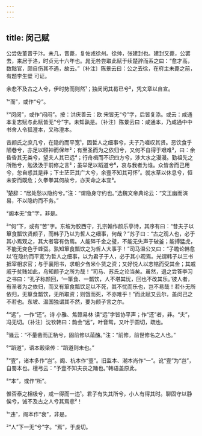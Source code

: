 ```yaml
---
---
---
```

title: 闵己赋
---







公尝佐董晋于汴。未几，晋薨，复佐戎徐州。徐帅，张建封也。建封又薨，公罢去，来居于洛，时贞元十六年也。晁无咎尝取此赋于续楚辞而系之曰：“愈才高，数黜官，颇自伤其不遇，故云。”〔补注〕陈景云曰：公之去徐，在府主未薨之前，有题李生壁 可证。

余悲不及古之人兮，伊时势而则然¹；独闵闵其曷已兮²，凭文章以自宣。

¹“而”，或作“兮”。

²“闵闵”，或作“闷闷”。按：洪庆善云：欧 宋皆无“兮”字，后皆复添。或云：咸通本复志赋与此赋皆无“兮”字。未知孰是。〔补注〕陈景云曰：咸通本，乃咸通中中书舍人令狐澄本，又称澄本。

昔颜氏之庶几兮，在隐约而平宽¹，固哲人之细事兮，夫子乃嗟叹其贤。恶饮食乎陋巷兮，亦足以颐神而保年²；有至圣而为之依归兮，又何不自得于艰难³，曰：余昏昏其无类兮，望夫人其已远⁴；行舟楫而不识四方兮，涉大水之漫漫。勤祖先之所贻兮，勉汲汲于前修之言⁵；虽举足以蹈道兮⁶，哀与我者为谁。众皆舍而己用兮，忽自惑其是非；下士茫茫其广大兮，余壹不知其可怀⁷。就水草以休息兮，恒未安而既危；久拳拳其何故兮，亦天命之本宜⁸。

¹楚辞：“居处愁以隐约兮。”注：“谓隐身守约也。”选魏文帝典论云：“文王幽而演易，不以隐约而不务。”

²阁本无“食”字，非是。

³“何”下，或有“苦”字。东坡为胶西守，孔宗翰作颜乐亭诗，其序有曰：“昔夫子以箪食瓢饮贤颜子，而韩子乃以为哲人之细事，何哉？”苏子曰：“古之观人也，必于其小焉观之，其大者容有伪焉。人能碎千金之璧，不能无失声于破釜；能搏猛虎，不能无变色于蜂虿。孰知箪食瓢饮之为哲人大事乎！”司马温公又曰：“子瞻论韩愈以‘在隐约而平宽’为哲人之细事，以为君子于人，必于其小观焉。光谓韩子以三书抵宰相求官；与于襄阳书，求朝夕刍米仆赁之资；又好悦人以志铭而受其金；其戚戚于贫贱如此，乌知颜子之所为哉！”司马、苏氏之论当矣。虽然，退之尝答李习之书曰：“孔子称颜回，‘一箪食、一瓢饮，人不堪其忧，回也不改其乐。’彼人者，有圣者为之依归，而又有箪食瓢饮足以不死，其不忧而乐也，岂不易哉！若仆无所依归，无箪食瓢饮，无所取资；则饿而死，不亦难乎！”而此赋又云尔，盖闵己之不若也。东坡、温国独谓其不然，要为颜子言之尔。

⁴“远”，一作“还”。诗 小雅、焦赣易林 读“远”字皆协平声；作“还”者，非。“夫”，冯无切。〔补注〕沈钦韩曰：韵会“远”，叶音鸳，又叶于圆切，疏也。

⁵骚云：“不量凿而正枘兮，固前修以葅醢。”注：“前修，前世修名之人也。”

⁶“蹈道”，语本穀梁传：“蹈道则未也。”

⁷“壹”，诸本多作“岂”。阁、杭本作“壹”。旧监本、潮本尚作“一”。讹“壹”为“岂”，自蜀本也。檀弓云：“予壹不知夫丧之踊也。”韩语盖原此。

⁸“本”，或作“所”。

惟否泰之相极兮，咸一得而一违¹。君子有失其所兮，小人有得其时。聊固守以静俟兮，诚不及古之人兮其焉悲²！

¹“违”，阁本作“衰”，非是。

²“人”下一无“兮”字。“焉”，于虔切。